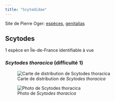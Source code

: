```yaml
---
title: "Scytodidae"
---
```


Site de Pierre Oger: [espèces](https://arachno.piwigo.com/index?/category/57-scytodidae), [genitalias](https://arachno.piwigo.com/index?/tags/1497-_scytodidae)



## Scytodes

1 espèce en Île-de-France identifiable à vue



### *Scytodes thoracica* (difficulté 1)

![Carte de distribution de *Scytodes thoracica*](https://asfra.fr/Site/User_pages/Atlas/LR_ASFRA_Scytodidae_Scytodes%20thoracica_2022-03-10.jpeg)

![Photo de *Scytodes thoracica*](chemin/vers/photo.jpg)



